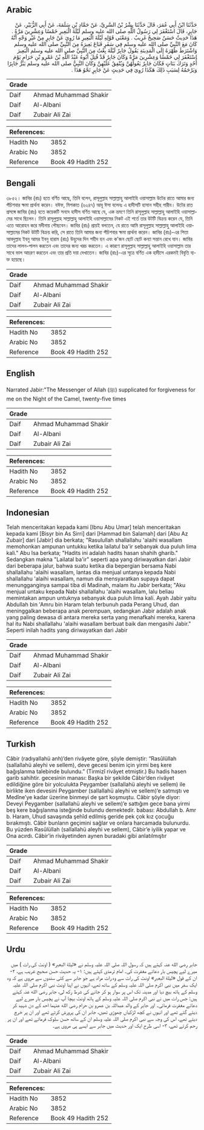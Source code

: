## Arabic


<div dir="rtl" lang="ar" style={{fontSize:'larger',backgroundColor:'#f8f9fa',padding:20}}>
حَدَّثَنَا ابْنُ أَبِي عُمَرَ، قَالَ حَدَّثَنَا بِشْرُ بْنُ السَّرِيِّ، عَنْ حَمَّادِ بْنِ سَلَمَةَ، عَنْ أَبِي الزُّبَيْرِ، عَنْ جَابِرٍ، قَالَ اسْتَغْفَرَ لِي رَسُولُ اللَّهِ صلى الله عليه وسلم لَيْلَةَ الْبَعِيرِ خَمْسًا وَعِشْرِينَ مَرَّةً ‏.‏ هَذَا حَدِيثٌ حَسَنٌ صَحِيحٌ غَرِيبٌ ‏.‏ وَمَعْنَى قَوْلِهِ لَيْلَةَ الْبَعِيرِ مَا رُوِيَ عَنْ جَابِرٍ مِنْ غَيْرِ وَجْهٍ أَنَّهُ كَانَ مَعَ النَّبِيِّ صلى الله عليه وسلم فِي سَفَرٍ فَبَاعَ بَعِيرَهُ مِنَ النَّبِيِّ صلى الله عليه وسلم وَاشْتَرَطَ ظَهْرَهُ إِلَى الْمَدِينَةِ يَقُولُ جَابِرٌ لَيْلَةَ بِعْتُ مِنَ النَّبِيِّ صلى الله عليه وسلم الْبَعِيرَ اسْتَغْفَرَ لِي خَمْسًا وَعِشْرِينَ مَرَّةً وَكَانَ جَابِرٌ قَدْ قُتِلَ أَبُوهُ عَبْدُ اللَّهِ بْنُ عَمْرِو بْنِ حَرَامٍ يَوْمَ أُحُدٍ وَتَرَكَ بَنَاتٍ فَكَانَ جَابِرٌ يَعُولُهُنَّ وَيُنْفِقُ عَلَيْهِنَّ وَكَانَ النَّبِيُّ صلى الله عليه وسلم يَبَرُّ جَابِرًا وَيَرْحَمُهُ لِسَبَبِ ذَلِكَ هَكَذَا رُوِيَ فِي حَدِيثٍ عَنْ جَابِرٍ نَحْوُ هَذَا ‏.‏
</div>
<div style={{backgroundColor:'#f8f9fa',padding:20, marginBottom: 10}}><table> <thead> <tr> <th>Grade</th> <th></th> </tr> </thead> <tbody> <tr><td>Daif</td><td>Ahmad Muhammad Shakir</td></tr><tr><td>Daif</td><td>Al-Albani</td></tr><tr><td>Daif</td><td>Zubair Ali Zai</td></tr></tbody></table><table> <thead> <tr> <th>References:</th> <th></th> </tr> </thead> <tbody><tr><td>Hadith No</td><td>3852</td></tr><tr><td>Arabic No</td><td>3852</td></tr><tr><td>Reference</td><td>Book 49 Hadith 252</td></tr></tbody></table></div>

## Bengali


<div dir="ltr" lang="bn" style={{fontSize:'larger',backgroundColor:'#f8f9fa',padding:20}}>
৩৮৫২। জাবির (রাঃ) হতে বর্ণিত আছে, তিনি বলেন, রাসূলুল্লাহ সাল্লাল্লাহু আলাইহি ওয়াসাল্লাম উটের রাতে আমার জন্য পঁচিশবার ক্ষমা প্রার্থনা করেন। যঈফ, মিশকাত (৬২৪৭) আবূ ঈসা বলেনঃ এ হাদীসটি হাসান সহীহ গারীব। উটের রাত প্রসঙ্গে জাবির (রাঃ) হতে কয়েকটি সনদে হাদীস বর্ণিত আছে যে, এক ভ্রমণে তিনি রাসূলুল্লাহ সাল্লাল্লাহু আলাইহি ওয়াসাল্লামের সাথে ছিলেন। তিনি রাসূলুল্লাহ সাল্লাল্লাহু আলাইহি ওয়াসাল্লামের নিকট এই শর্তে তার উটটি বিক্রয় করেন যে, তিনি এতে আরোহন করে মদীনায় পৌছবেন। জাবির (রাঃ) প্রায়ই বলতেন, যে রাতে আমি রাসূলুল্লাহ সাল্লাল্লাহু আলাইহি ওয়াসাল্লামের নিকট উটটি বিক্রয় করি, সে রাতে তিনি আমার জন্য পঁচিশবার ক্ষমা প্রার্থনা করেন। জাবির (রাঃ)-এর পিতা আবদুল্লাহ ইবনু আমর ইবনু হারাম (রাঃ) উহুদের দিন শহীদ হন এবং ক'জন ছোট ছোট কন্যা সন্তান রেখে যান। জাবির তাদের লালন-পালন করতেন এবং তাদের জন্য খরচ করতেন। এ কারণে রাসূলুল্লাহ সাল্লাল্লাহু আলাইহি ওয়াসাল্লাম তার সাথে ভাল আচরণ করতেন এবং তার প্রতি দয়া দেখাতেন। জাবির (রাঃ)-এর সূত্রে বর্ণিত এক হাদীসে এরকমই বিবৃতি ব্যক্ত হয়েছে।
</div>
<div style={{backgroundColor:'#f8f9fa',padding:20, marginBottom: 10}}><table> <thead> <tr> <th>Grade</th> <th></th> </tr> </thead> <tbody> <tr><td>Daif</td><td>Ahmad Muhammad Shakir</td></tr><tr><td>Daif</td><td>Al-Albani</td></tr><tr><td>Daif</td><td>Zubair Ali Zai</td></tr></tbody></table><table> <thead> <tr> <th>References:</th> <th></th> </tr> </thead> <tbody><tr><td>Hadith No</td><td>3852</td></tr><tr><td>Arabic No</td><td>3852</td></tr><tr><td>Reference</td><td>Book 49 Hadith 252</td></tr></tbody></table></div>

## English


<div dir="ltr" lang="en" style={{fontSize:'larger',backgroundColor:'#f8f9fa',padding:20}}>
Narrated Jabir:"The Messenger of Allah (ﷺ) supplicated for forgiveness for me on the Night of the Camel, twenty-five times
</div>
<div style={{backgroundColor:'#f8f9fa',padding:20, marginBottom: 10}}><table> <thead> <tr> <th>Grade</th> <th></th> </tr> </thead> <tbody> <tr><td>Daif</td><td>Ahmad Muhammad Shakir</td></tr><tr><td>Daif</td><td>Al-Albani</td></tr><tr><td>Daif</td><td>Zubair Ali Zai</td></tr></tbody></table><table> <thead> <tr> <th>References:</th> <th></th> </tr> </thead> <tbody><tr><td>Hadith No</td><td>3852</td></tr><tr><td>Arabic No</td><td>3852</td></tr><tr><td>Reference</td><td>Book 49 Hadith 252</td></tr></tbody></table></div>

## Indonesian


<div dir="ltr" lang="id" style={{fontSize:'larger',backgroundColor:'#f8f9fa',padding:20}}>
Telah menceritakan kepada kami [Ibnu Abu Umar] telah menceritakan kepada kami [Bisyr bin As Sirri] dari [Hammad bin Salamah] dari [Abu Az Zubair] dari [Jabir] dia berkata; "Rasulullah shallallahu 'alaihi wasallam memohonkan ampunan untukku ketika lailatul ba'ir sebanyak dua puluh lima kali." Abu Isa berkata; "Hadits ini adalah hadits hasan shahih gharib." Sedangkan makna "Lailatal ba'ir" seperti apa yang diriwayatkan dari Jabir dari beberapa jalur, bahwa suatu ketika dia bepergian bersama Nabi shallallahu 'alaihi wasallam, lantas dia menjual untanya kepada Nabi shallallahu 'alaihi wasallam, namun dia mensyaratkan supaya dapat menungganginya sampai tiba di Madinah, malam itu Jabir berkata; "Aku menjual untaku kepada Nabi shallallahu 'alaihi wasallam, lalu beliau memintakan ampun untuknya sebanyak dua puluh lima kali. Ayah Jabir yaitu Abdullah bin 'Amru bin Haram telah terbunuh pada Perang Uhud, dan meninggalkan beberapa anak perempuan, sedangkan Jabir adalah anak yang paling dewasa di antara mereka serta yang menafkahi mereka, karena hal itu Nabi shallallahu 'alaihi wasallam berbuat baik dan mengasihi Jabir." Seperti inilah hadits yang diriwayatkan dari Jabir
</div>
<div style={{backgroundColor:'#f8f9fa',padding:20, marginBottom: 10}}><table> <thead> <tr> <th>Grade</th> <th></th> </tr> </thead> <tbody> <tr><td>Daif</td><td>Ahmad Muhammad Shakir</td></tr><tr><td>Daif</td><td>Al-Albani</td></tr><tr><td>Daif</td><td>Zubair Ali Zai</td></tr></tbody></table><table> <thead> <tr> <th>References:</th> <th></th> </tr> </thead> <tbody><tr><td>Hadith No</td><td>3852</td></tr><tr><td>Arabic No</td><td>3852</td></tr><tr><td>Reference</td><td>Book 49 Hadith 252</td></tr></tbody></table></div>

## Turkish


<div dir="ltr" lang="tr" style={{fontSize:'larger',backgroundColor:'#f8f9fa',padding:20}}>
Câbir (radıyallahü anh)’den rivâyete göre, şöyle demiştir: “Rasûlüllah (sallallahü aleyhi ve sellem), deve gecesi benim için yirmi beş kere bağışlanma talebinde bulundu.” (Tirmizî rivâyet etmiştir.) Bu hadis hasen garib sahihtir. gecesinin manası: Başka bir şekilde Câbir’den rivâyet edildiğine göre bir yolculukta Peygamber (sallallahü aleyhi ve sellem) ile birlikte iken devesini Peygamber (sallallahü aleyhi ve sellem)’e satmıştı ve Medîne’ye kadar üzerine binmeyi de şart koşmuştu. Câbir şöyle diyor: Deveyi Peygamber (sallallahü aleyhi ve sellem)’e sattığım gece bana yirmi beş kere bağışlanma isteğinde bulundu demektedir. babası: Abdullah b. Amr b. Haram, Uhud savaşında şehîd edilmiş geride pek çok kız çocuğu bırakmıştı. Câbir bunların geçimini sağlar ve onlara harcamada bulunurdu. Bu yüzden Rasûlüllah (sallallahü aleyhi ve sellem), Câbir’e iyilik yapar ve Ona acırdı. Câbir’in rivâyetinden aynen buradaki gibi anlatılmıştır
</div>
<div style={{backgroundColor:'#f8f9fa',padding:20, marginBottom: 10}}><table> <thead> <tr> <th>Grade</th> <th></th> </tr> </thead> <tbody> <tr><td>Daif</td><td>Ahmad Muhammad Shakir</td></tr><tr><td>Daif</td><td>Al-Albani</td></tr><tr><td>Daif</td><td>Zubair Ali Zai</td></tr></tbody></table><table> <thead> <tr> <th>References:</th> <th></th> </tr> </thead> <tbody><tr><td>Hadith No</td><td>3852</td></tr><tr><td>Arabic No</td><td>3852</td></tr><tr><td>Reference</td><td>Book 49 Hadith 252</td></tr></tbody></table></div>

## Urdu


<div dir="rtl" lang="ur" style={{fontSize:'larger',backgroundColor:'#f8f9fa',padding:20}}>
جابر رضی الله عنہ کہتے ہیں کہ رسول اللہ صلی اللہ علیہ وسلم نے «ليلة البعير» ( اونٹ کی رات ) میں میرے لیے پچیس بار دعائے مغفرت کی۔ امام ترمذی کہتے ہیں: ۱- یہ حدیث حسن صحیح غریب ہے، ۲- ان کے قول «ليلة البعير» اونٹ کی رات سے وہ رات مراد ہے جو جابر سے کئی سندوں سے مروی ہے کہ وہ ایک سفر میں نبی اکرم صلی اللہ علیہ وسلم کے ساتھ تھے، انہوں نے اپنا اونٹ نبی اکرم صلی اللہ علیہ وسلم کے ہاتھ بیچ دیا اور مدینہ تک اس پر سوار ہو کر جانے کی شرط رکھ لی، جابر رضی الله عنہ کہتے ہیں: جس رات میں نے نبی اکرم صلی اللہ علیہ وسلم کے ہاتھ اونٹ بیچا آپ نے پچیس بار میرے لیے دعائے مغفرت فرمائی۔ اور جابر کے والد عبداللہ بن عمرو بن حرام رضی الله عنہما احد کے دن شہید کر دیئے گئے تھے اور انہوں نے کچھ لڑکیاں چھوڑی تھیں، جابر ان کی پرورش کرتے تھے اور ان پر خرچ دیتے تھے، اس کی وجہ سے نبی اکرم صلی اللہ علیہ وسلم ان کے ساتھ حسن سلوک فرماتے تھے اور ان پر رحم کرتے تھے، ۳- اسی طرح ایک اور حدیث میں جابر سے ایسے ہی مروی ہے۔
</div>
<div style={{backgroundColor:'#f8f9fa',padding:20, marginBottom: 10}}><table> <thead> <tr> <th>Grade</th> <th></th> </tr> </thead> <tbody> <tr><td>Daif</td><td>Ahmad Muhammad Shakir</td></tr><tr><td>Daif</td><td>Al-Albani</td></tr><tr><td>Daif</td><td>Zubair Ali Zai</td></tr></tbody></table><table> <thead> <tr> <th>References:</th> <th></th> </tr> </thead> <tbody><tr><td>Hadith No</td><td>3852</td></tr><tr><td>Arabic No</td><td>3852</td></tr><tr><td>Reference</td><td>Book 49 Hadith 252</td></tr></tbody></table></div>